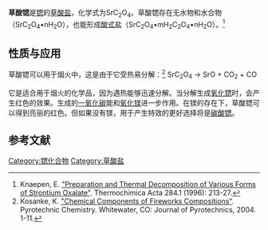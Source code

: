 {{Chembox
| ImageFile = Strontium oxalate.svg
| ImageSize = 
| ImageAlt =
| NameEn = Strontium Oxalate
| OtherNames =
|Section1={{Chembox Identifiers
| CASNo = 814-95-9
| CASNo_Ref = {{cascite|changed|??}}
|  PubChem  =  69947
|  ChemSpiderID  =  63140
|  EINECS  =  212-415-6
|  SMILES  =  [Sr+2].[O-]C(=O)C([O-])=O
}}
|Section2={{Chembox Properties
| Formula = SrC<sub>2</sub>O<sub>4</sub>
| MolarMass = 175.64 g/mol
| Appearance =
| Density = 2.08 g/cm<sup>3</sup>
| MeltingPt =
| BoilingPt = {{convert|200|C|F K|abbr=on}}时分解
| Solubility = 难溶于水}}
|Section3={{Chembox Hazards
| ExternalSDS = [http://www.hummelcroton.com/msds/msdsp/sroxa_p.html]
| MainHazards = 刺激眼镜与皮肤。<BR>吸入时刺激肺[[黏膜|黏膜]]。
| FlashPt =
| AutoignitionPt = 
| NFPA-H = 1
| NFPA-F = 0
| NFPA-R = 1
| NFPA-S = }}
}}
'''草酸锶'''是[[锶|锶]]的[[草酸盐|草酸盐]]，化学式为SrC<sub>2</sub>O<sub>4</sub>。草酸锶存在无水物和水合物（SrC<sub>2</sub>O<sub>4</sub>•nH<sub>2</sub>O），也能形成[[酸式盐|酸式盐]]（SrC<sub>2</sub>O<sub>4</sub>•mH<sub>2</sub>C<sub>2</sub>O<sub>4</sub>•nH<sub>2</sub>O）。<ref>Knaepen, E. [http://ac.els-cdn.com/0040603196028638/1-s2.0-0040603196028638-main.pdf?_tid=a05ee796-18b8-11e2-90fb-00000aacb362&acdnat=1350519381_a024dd78197ff4a0f9500e791fddfa30 "Preparation and Thermal Decomposition of Various Forms of Strontium Oxalate"]. Thermochimica Acta 284.1 (1996): 213-27.</ref>

==性质与应用==
草酸锶可以用于烟火中，这是由于它受热易分解：<ref>Kosanke, K. [https://books.google.com/books?id=Q1yJNr92-YcC&pg=PA10&lpg=PA10&dq=strontium+oxalate+pyrotechnic&source=bl&ots=vr3sJOoXYx&sig=Q-oePBFlUNalDRXNMJpR-JXsTaA&hl=en&sa=X&ei=8u-AULe3F8qqywGN5oCwCg&ved=0CCIQ6AEwAQ#v=onepage&q=strontium%20oxalate%20pyrotechnic&f=false "Chemical Components of Fireworks Compositions"]. Pyrotechnic Chemistry. Whitewater, CO: Journal of Pyrotechnics, 2004. 1-11.</ref>
SrC<sub>2</sub>O<sub>4</sub> → SrO + CO<sub>2</sub> + CO

它是适合用于烟火的化学品，因为遇热能够迅速分解。当分解生成[[氧化锶|氧化锶]]时，会产生红色的效果。生成的[[一氧化碳|一氧化碳]]能和[[氧化镁|氧化镁]]进一步作用。在镁的存在下，草酸锶可以得到亮丽的红色。但如果没有镁，用于产生特效的更好选择将是[[碳酸锶|碳酸锶]]。
==参考文献==
{{reflist}}
{{锶化合物}}
{{草酸盐}}
[[Category:锶化合物|Category:锶化合物]]
[[Category:草酸盐|Category:草酸盐]]